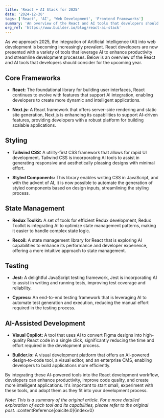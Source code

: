 ```yaml
---
title: 'React + AI Stack for 2025'
date: '2024-12-30'
tags: ['React', 'AI', 'Web Development', 'Frontend Frameworks']
summary: 'An overview of the React and AI tools that developers should consider for 2025, covering core frameworks, styling, state management, testing, and AI-assisted development options.'
org_ref: 'https://www.builder.io/blog/react-ai-stack'
---
```


As we approach 2025, the integration of Artificial Intelligence (AI) into web development is becoming increasingly prevalent. React developers are now presented with a variety of tools that leverage AI to enhance productivity and streamline development processes. Below is an overview of the React and AI tools that developers should consider for the upcoming year.

## Core Frameworks

- **React:** The foundational library for building user interfaces, React continues to evolve with features that support AI integration, enabling developers to create more dynamic and intelligent applications.

- **Next.js:** A React framework that offers server-side rendering and static site generation, Next.js is enhancing its capabilities to support AI-driven features, providing developers with a robust platform for building scalable applications.

## Styling

- **Tailwind CSS:** A utility-first CSS framework that allows for rapid UI development. Tailwind CSS is incorporating AI tools to assist in generating responsive and aesthetically pleasing designs with minimal effort.

- **Styled Components:** This library enables writing CSS in JavaScript, and with the advent of AI, it is now possible to automate the generation of styled components based on design inputs, streamlining the styling process.

## State Management

- **Redux Toolkit:** A set of tools for efficient Redux development, Redux Toolkit is integrating AI to optimize state management patterns, making it easier to handle complex state logic.

- **Recoil:** A state management library for React that is exploring AI capabilities to enhance its performance and developer experience, offering a more intuitive approach to state management.

## Testing

- **Jest:** A delightful JavaScript testing framework, Jest is incorporating AI to assist in writing and running tests, improving test coverage and reliability.

- **Cypress:** An end-to-end testing framework that is leveraging AI to automate test generation and execution, reducing the manual effort required in the testing process.

## AI-Assisted Development

- **Visual Copilot:** A tool that uses AI to convert Figma designs into high-quality React code in a single click, significantly reducing the time and effort required in the development process.

- **Builder.io:** A visual development platform that offers an AI-powered design-to-code tool, a visual editor, and an enterprise CMS, enabling developers to build applications more efficiently.

By integrating these AI-powered tools into the React development workflow, developers can enhance productivity, improve code quality, and create more intelligent applications. It's important to start small, experiment with these tools, and adopt them as they fit into your development process.

_Note: This is a summary of the original article. For a more detailed exploration of each tool and its capabilities, please refer to the original post._ :contentReference[oaicite:0]{index=0}
